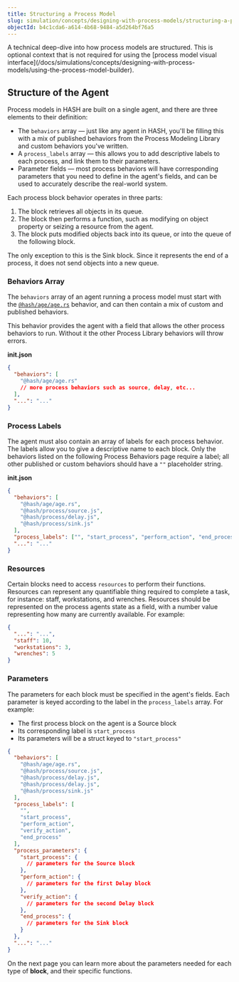 ```yaml
---
title: Structuring a Process Model
slug: simulation/concepts/designing-with-process-models/structuring-a-process-model
objectId: b4c1cda6-a614-4b68-9484-a5d264bf76a5
---
```


<Hint style="info">
  A technical deep-dive into how process models are structured. This is optional
  context that is not required for using the [process model visual
  interface](/docs/simulations/concepts/designing-with-process-models/using-the-process-model-builder).
</Hint>

## Structure of the Agent

Process models in HASH are built on a single agent, and there are three elements to their definition:

- The `behaviors` array — just like any agent in HASH, you'll be filling this with a mix of published behaviors from the Process Modeling Library and custom behaviors you've written.
- A `process_labels` array — this allows you to add descriptive labels to each process, and link them to their parameters.
- Parameter fields — most process behaviors will have corresponding parameters that you need to define in the agent's fields, and can be used to accurately describe the real-world system.

Each process block behavior operates in three parts:

1. The block retrieves all objects in its queue.
1. The block then performs a function, such as modifying on object property or seizing a resource from the agent.
1. The block puts modified objects back into its queue, or into the queue of the following block.

<Hint style="warning">
  The only exception to this is the Sink block. Since it represents the end of a
  process, it does not send objects into a new queue.
</Hint>

### Behaviors Array

The `behaviors` array of an agent running a process model must start with the [`@hash/age/age.rs`](https://simulation.hash.ai/@hash/age) behavior, and can then contain a mix of custom and published behaviors.

<Hint style="warning">
  This behavior provides the agent with a field that allows the other process
  behaviors to run. Without it the other Process Library behaviors will throw
  errors.
</Hint>

**init.json**

```json
{
  "behaviors": [
    "@hash/age/age.rs"
    // more process behaviors such as source, delay, etc...
  ],
  "...": "..."
}
```

### Process Labels

The agent must also contain an array of labels for each process behavior. The labels allow you to give a descriptive name to each block. Only the behaviors listed on the following Process Behaviors page require a label; all other published or custom behaviors should have a `""` placeholder string.

**init.json**

```json
{
  "behaviors": [
    "@hash/age/age.rs",
    "@hash/process/source.js",
    "@hash/process/delay.js",
    "@hash/process/sink.js"
  ],
  "process_labels": ["", "start_process", "perform_action", "end_process"],
  "...": "..."
}
```

### Resources

Certain blocks need to access `resources` to perform their functions. Resources can represent any quantifiable thing required to complete a task, for instance: staff, workstations, and wrenches. Resources should be represented on the process agents state as a field, with a number value representing how many are currently available. For example:

```json
{
  "...": "...",
  "staff": 10,
  "workstations": 3,
  "wrenches": 5
}
```

### Parameters

The parameters for each block must be specified in the agent's fields. Each parameter is keyed according to the label in the `process_labels` array. For example:

- The first process block on the agent is a Source block
- Its corresponding label is `start_process`
- Its parameters will be a struct keyed to `"start_process"`

```json
{
  "behaviors": [
    "@hash/age/age.rs",
    "@hash/process/source.js",
    "@hash/process/delay.js",
    "@hash/process/delay.js",
    "@hash/process/sink.js"
  ],
  "process_labels": [
    "",
    "start_process",
    "perform_action",
    "verify_action",
    "end_process"
  ],
  "process_parameters": {
    "start_process": {
      // parameters for the Source block
    },
    "perform_action": {
      // parameters for the first Delay block
    },
    "verify_action": {
      // parameters for the second Delay block
    },
    "end_process": {
      // parameters for the Sink block
    }
  },
  "...": "..."
}
```

On the next page you can learn more about the parameters needed for each type of **block**, and their specific functions.
